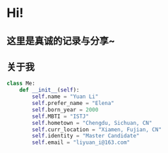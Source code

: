 
# Hi! 

## 这里是真诚的记录与分享~

## 关于我
```Python
class Me:
    def __init__(self):
        self.name = "Yuan Li"
        self.prefer_name = "Elena"
        self.born_year = 2000
        self.MBTI = "ISTJ"
        self.hometown = "Chengdu, Sichuan, CN"
        self.curr_location = "Xiamen, Fujian, CN"
        self.identity = "Master Candidate"
        self.email = "liyuan_i@163.com"
```





